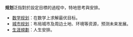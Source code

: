{{not|计划}}
'''规划'''泛指對於設定目標的過程中，特地思考與安排。
* [[数学规划|数学规划]]：在数学上求解最优目标。
* [[城市规划|城市规划]]：布局城市及周边土地、环境等资源，预测未来发展。
* [[生涯規劃|生涯規劃]]：人生安排。
{{disambig|N|Cat=二字消歧义}}